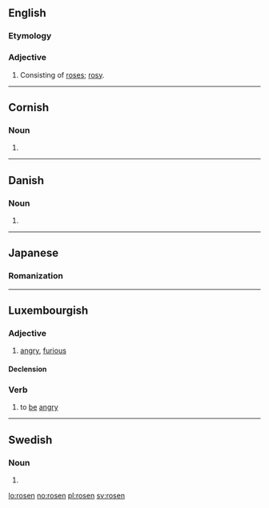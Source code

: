 ==English==

===Etymology===
{{suffix|rose|en}}

===Adjective===
{{en-adj}}

# {{context|obsolete}} Consisting of [[rose]]s; [[rosy]].

{{Webster 1913}}

----

==Cornish==

===Noun===
{{head|kw|noun form|g=f}}

# {{singulative of|ros|lang=kw}}

----

==Danish==

===Noun===
{{head|da|noun form|g=c}}

# {{form of|singular definite|rose|lang=da}}

----

==Japanese==

===Romanization===
{{ja-romaji|ろせん}}

----

==Luxembourgish==

===Adjective===
{{head|lb|adjective}}

# [[angry]], [[furious]]

====Declension====
{{lb-decl-adj}}

===Verb===
{{head|lb|verb}}

# to [[be]] [[angry]]

----

==Swedish==

===Noun===
{{head|sv|noun form}}

# {{sv-noun-form-def|ros}}

[[lo:rosen]]
[[no:rosen]]
[[pl:rosen]]
[[sv:rosen]]